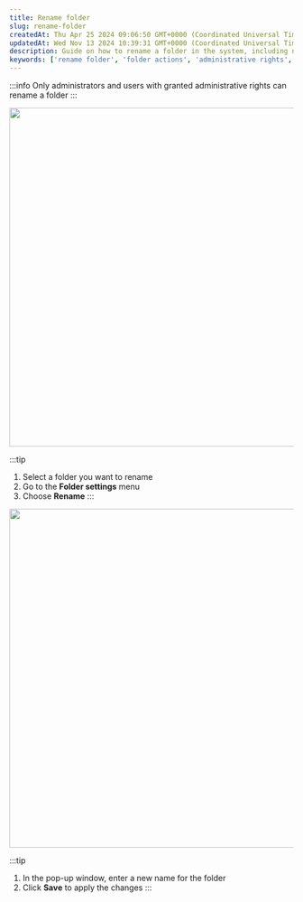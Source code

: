 ```yaml
---
title: Rename folder
slug: rename-folder
createdAt: Thu Apr 25 2024 09:06:50 GMT+0000 (Coordinated Universal Time)
updatedAt: Wed Nov 13 2024 10:39:31 GMT+0000 (Coordinated Universal Time)
description: Guide on how to rename a folder in the system, including necessary permissions and step-by-step instructions.
keywords: ['rename folder', 'folder actions', 'administrative rights', 'folder settings']
---
```


:::info
Only administrators and users with granted administrative rights can rename a folder
:::

<div style={{ textAlign: 'center' }}>
  <img
    src="/img/assets/ZDcfKf6JzGKhUDctivVoW_342-vaults-and-folders-actions-with-folders-rename-folder-1.png"
    width="600"
    style={{ display: 'block', margin: '0 auto' }}
  />
</div>

:::tip
1. Select a folder you want to rename  
2. Go to the **Folder settings** menu  
3. Choose **Rename**
:::

<div style={{ textAlign: 'center' }}>
  <img
    src="/img/assets/5sqm86xEnC8UOs4Dl-nfB_342-vaults-and-folders-actions-with-folders-rename-folder-2.png"
    width="600"
    style={{ display: 'block', margin: '0 auto' }}
  />
</div>

:::tip
1. In the pop-up window, enter a new name for the folder  
2. Click **Save** to apply the changes
:::